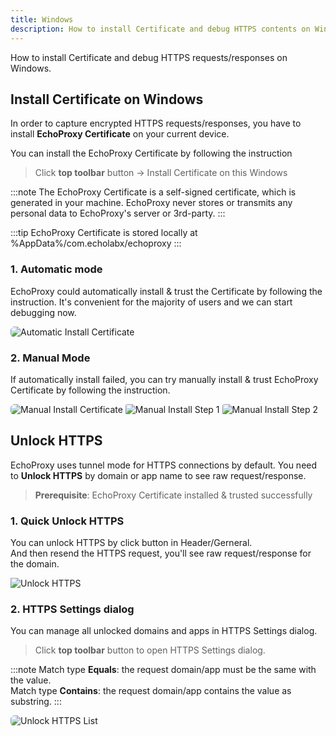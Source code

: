 ```yaml
---
title: Windows
description: How to install Certificate and debug HTTPS contents on Windows.
---
```



How to install Certificate and debug HTTPS requests/responses on Windows.

## Install Certificate on Windows

In order to capture encrypted HTTPS requests/responses, 
you have to install **EchoProxy Certificate** on your current device.

You can install the EchoProxy Certificate by following the instruction
> Click **top toolbar** button <MaterialSymbolsSecurity style={inlineIcon} />
> → Install Certificate on this Windows

:::note
The EchoProxy Certificate is a self-signed certificate, which is generated in your machine. 
EchoProxy never stores or transmits any personal data to EchoProxy's server or 3rd-party.
:::

:::tip
EchoProxy Certificate is stored locally at  
%AppData%/com.echolabx/echoproxy
:::

### 1. Automatic mode
EchoProxy could automatically install & trust the Certificate by following the instruction.
It's convenient for the majority of users and we can start debugging now.

<Image src={autoInstallImage} alt="Automatic Install Certificate" style="border-radius:6px;" />

### 2. Manual Mode
If automatically install failed, you can try manually install & trust EchoProxy Certificate by following the instruction. 

<Image src={manualInstallImage} alt="Manual Install Certificate" style="border-radius:6px;" />
<Image src={caInstallImage1} alt="Manual Install Step 1" style="border-radius:3px;" />
<Image src={caInstallImage2} alt="Manual Install Step 2" style="border-radius:3px;" />

## Unlock HTTPS
EchoProxy uses tunnel mode for HTTPS connections by default.
You need to **Unlock HTTPS** by domain or app name to see raw request/response.

> **Prerequisite**: EchoProxy Certificate installed & trusted successfully

### 1. Quick Unlock HTTPS
You can unlock HTTPS by click button <UilLock style={inlineIcon} /> in Header/Gerneral.  
And then resend the HTTPS request, you'll see raw request/response for the domain.

<Image src={unlockHttpsImage1} alt="Unlock HTTPS" />

### 2. HTTPS Settings dialog
You can manage all unlocked domains and apps in HTTPS Settings dialog.
> Click **top toolbar** button <UilLock style={inlineIcon} /> to open HTTPS Settings dialog.

:::note
Match type **Equals**: the request domain/app must be the same with the value.  
Match type **Contains**: the request domain/app contains the value as substring.
:::

<Image src={unlockHttpsImage2} alt="Unlock HTTPS List" style="border-radius:6px;" />
